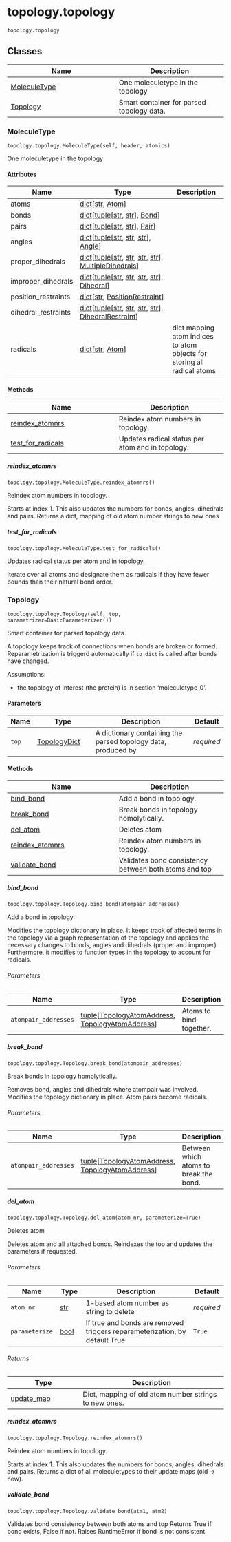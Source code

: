 # topology.topology { #kimmdy.topology.topology }

`topology.topology`



## Classes

| Name | Description |
| --- | --- |
| [MoleculeType](#kimmdy.topology.topology.MoleculeType) | One moleculetype in the topology |
| [Topology](#kimmdy.topology.topology.Topology) | Smart container for parsed topology data. |

### MoleculeType { #kimmdy.topology.topology.MoleculeType }

`topology.topology.MoleculeType(self, header, atomics)`

One moleculetype in the topology

#### Attributes

| Name                | Type                                                                                                                                   | Description                                                             |
|---------------------|----------------------------------------------------------------------------------------------------------------------------------------|-------------------------------------------------------------------------|
| atoms               | [dict](`dict`)\[[str](`str`), [Atom](`Atom`)\]                                                                                         |                                                                         |
| bonds               | [dict](`dict`)\[[tuple](`tuple`)\[[str](`str`), [str](`str`)\], [Bond](`Bond`)\]                                                       |                                                                         |
| pairs               | [dict](`dict`)\[[tuple](`tuple`)\[[str](`str`), [str](`str`)\], [Pair](`Pair`)\]                                                       |                                                                         |
| angles              | [dict](`dict`)\[[tuple](`tuple`)\[[str](`str`), [str](`str`), [str](`str`)\], [Angle](`Angle`)\]                                       |                                                                         |
| proper_dihedrals    | [dict](`dict`)\[[tuple](`tuple`)\[[str](`str`), [str](`str`), [str](`str`), [str](`str`)\], [MultipleDihedrals](`MultipleDihedrals`)\] |                                                                         |
| improper_dihedrals  | [dict](`dict`)\[[tuple](`tuple`)\[[str](`str`), [str](`str`), [str](`str`), [str](`str`)\], [Dihedral](`Dihedral`)\]                   |                                                                         |
| position_restraints | [dict](`dict`)\[[str](`str`), [PositionRestraint](`PositionRestraint`)\]                                                               |                                                                         |
| dihedral_restraints | [dict](`dict`)\[[tuple](`tuple`)\[[str](`str`), [str](`str`), [str](`str`), [str](`str`)\], [DihedralRestraint](`DihedralRestraint`)\] |                                                                         |
| radicals            | [dict](`dict`)\[[str](`str`), [Atom](`Atom`)\]                                                                                         | dict mapping atom indices to atom objects for storing all radical atoms |

#### Methods

| Name | Description |
| --- | --- |
| [reindex_atomnrs](#kimmdy.topology.topology.MoleculeType.reindex_atomnrs) | Reindex atom numbers in topology. |
| [test_for_radicals](#kimmdy.topology.topology.MoleculeType.test_for_radicals) | Updates radical status per atom and in topology. |

##### reindex_atomnrs { #kimmdy.topology.topology.MoleculeType.reindex_atomnrs }

`topology.topology.MoleculeType.reindex_atomnrs()`

Reindex atom numbers in topology.

Starts at index 1.
This also updates the numbers for bonds, angles, dihedrals and pairs.
Returns a dict, mapping of old atom number strings to new ones

##### test_for_radicals { #kimmdy.topology.topology.MoleculeType.test_for_radicals }

`topology.topology.MoleculeType.test_for_radicals()`

Updates radical status per atom and in topology.

Iterate over all atoms and designate them as radicals if they have
fewer bounds than their natural bond order.

### Topology { #kimmdy.topology.topology.Topology }

`topology.topology.Topology(self, top, parametrizer=BasicParameterizer())`

Smart container for parsed topology data.

A topology keeps track of connections when bonds are broken or formed.
Reparametrization is triggerd automatically if `to_dict` is called
after bonds have changed.

Assumptions:

- the topology of interest (the protein) is in section 'moleculetype_0'.

#### Parameters

| Name   | Type                                          | Description                                                                                 | Default    |
|--------|-----------------------------------------------|---------------------------------------------------------------------------------------------|------------|
| `top`  | [TopologyDict](`kimmdy.parsing.TopologyDict`) | A dictionary containing the parsed topology data, produced by [](`kimmdy.parsing.read_top`) | _required_ |

#### Methods

| Name | Description |
| --- | --- |
| [bind_bond](#kimmdy.topology.topology.Topology.bind_bond) | Add a bond in topology. |
| [break_bond](#kimmdy.topology.topology.Topology.break_bond) | Break bonds in topology homolytically. |
| [del_atom](#kimmdy.topology.topology.Topology.del_atom) | Deletes atom |
| [reindex_atomnrs](#kimmdy.topology.topology.Topology.reindex_atomnrs) | Reindex atom numbers in topology. |
| [validate_bond](#kimmdy.topology.topology.Topology.validate_bond) | Validates bond consistency between both atoms and top |

##### bind_bond { #kimmdy.topology.topology.Topology.bind_bond }

`topology.topology.Topology.bind_bond(atompair_addresses)`

Add a bond in topology.

Modifies the topology dictionary in place.
It keeps track of affected terms in the topology via a graph representation of the topology
and applies the necessary changes to bonds, angles and dihedrals (proper and improper).
Furthermore, it modifies to function types in the topology to account for radicals.

###### Parameters

| Name                 | Type                                                                                                                                     | Description             | Default    |
|----------------------|------------------------------------------------------------------------------------------------------------------------------------------|-------------------------|------------|
| `atompair_addresses` | [tuple](`tuple`)\[[TopologyAtomAddress](`kimmdy.utils.TopologyAtomAddress`), [TopologyAtomAddress](`kimmdy.utils.TopologyAtomAddress`)\] | Atoms to bind together. | _required_ |

##### break_bond { #kimmdy.topology.topology.Topology.break_bond }

`topology.topology.Topology.break_bond(atompair_addresses)`

Break bonds in topology homolytically.

Removes bond, angles and dihedrals where atompair was involved.
Modifies the topology dictionary in place.
Atom pairs become radicals.

###### Parameters

| Name                 | Type                                                                                                                                     | Description                            | Default    |
|----------------------|------------------------------------------------------------------------------------------------------------------------------------------|----------------------------------------|------------|
| `atompair_addresses` | [tuple](`tuple`)\[[TopologyAtomAddress](`kimmdy.utils.TopologyAtomAddress`), [TopologyAtomAddress](`kimmdy.utils.TopologyAtomAddress`)\] | Between which atoms to break the bond. | _required_ |

##### del_atom { #kimmdy.topology.topology.Topology.del_atom }

`topology.topology.Topology.del_atom(atom_nr, parameterize=True)`

Deletes atom

Deletes atom and all attached bonds. Reindexes the top and updates the
parameters if requested.

###### Parameters

| Name           | Type           | Description                                                                | Default    |
|----------------|----------------|----------------------------------------------------------------------------|------------|
| `atom_nr`      | [str](`str`)   | 1-based atom number as string to delete                                    | _required_ |
| `parameterize` | [bool](`bool`) | If true and bonds are removed triggers reparameterization, by default True | `True`     |

###### Returns

| Type                       | Description                                           |
|----------------------------|-------------------------------------------------------|
| [update_map](`update_map`) | Dict, mapping of old atom number strings to new ones. |

##### reindex_atomnrs { #kimmdy.topology.topology.Topology.reindex_atomnrs }

`topology.topology.Topology.reindex_atomnrs()`

Reindex atom numbers in topology.

Starts at index 1.
This also updates the numbers for bonds, angles, dihedrals and pairs.
Returns a dict of all moleculetypes to their update maps (old -> new).

##### validate_bond { #kimmdy.topology.topology.Topology.validate_bond }

`topology.topology.Topology.validate_bond(atm1, atm2)`

Validates bond consistency between both atoms and top
Returns True if bond exists, False if not.
Raises RuntimeError if bond is not consistent.